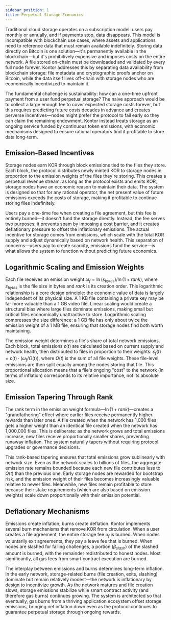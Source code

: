 ```yaml
---
sidebar_position: 1
title: Perpetual Storage Economics
---
```


Traditional cloud storage operates on a subscription model: users pay monthly or annually, and if payments stop, data disappears. This model is incompatible with blockchain use cases, where assets and applications need to reference data that must remain available indefinitely. Storing data directly on Bitcoin is one solution—it's permanently available in the blockchain—but it's prohibitively expensive and imposes costs on the entire network. A file stored on-chain must be downloaded and validated by every full node forever. Kontor addresses this by separating data availability from blockchain storage: file metadata and cryptographic proofs anchor on Bitcoin, while the data itself lives off-chain with storage nodes who are economically incentivized to maintain it.

The fundamental challenge is sustainability: how can a one-time upfront payment from a user fund perpetual storage? The naive approach would be to collect a large enough fee to cover expected storage costs forever, but this requires predicting future costs decades in advance and creates perverse incentives—nodes might prefer the protocol to fail early so they can claim the remaining endowment. Kontor instead treats storage as an ongoing service funded by continuous token emissions, with economic mechanisms designed to ensure rational operators find it profitable to store data long-term.

## Emission-Based Incentives

Storage nodes earn KOR through block emissions tied to the files they store. Each block, the protocol distributes newly minted KOR to storage nodes in proportion to the emission weights of the files they're storing. This creates a perpetual revenue stream: as long as the protocol exists and emits KOR, storage nodes have an economic reason to maintain their data. The system is designed so that for any rational operator, the net present value of future emissions exceeds the costs of storage, making it profitable to continue storing files indefinitely.

Users pay a one-time fee when creating a file agreement, but this fee is entirely burned—it doesn't fund the storage directly. Instead, the fee serves two purposes: it prevents spam by imposing a cost barrier, and it creates deflationary pressure to offset the inflationary emissions. The actual incentive for storage comes from emissions, which scale with the total KOR supply and adjust dynamically based on network health. This separation of concerns—users pay to create scarcity, emissions fund the service—is what allows the system to function without predicting future economics.

## Logarithmic Scaling and Emission Weights

Each file receives an emission weight $\omega_f = \ln(s_{bytes}) / \ln(1 + rank)$, where $s_{bytes}$ is the file size in bytes and $rank$ is its creation order. This logarithmic relationship is a core design principle: the economic value of data is largely independent of its physical size. A 1 KB file containing a private key may be far more valuable than a 1 GB video file. Linear scaling would create a structural bias where large files dominate emissions, making small but critical files economically unattractive to store. Logarithmic scaling compresses the size difference: a 1 GB file has only about twice the emission weight of a 1 MB file, ensuring that storage nodes find both worth maintaining.

The emission weight determines a file's share of total network emissions. Each block, total emissions $\varepsilon(t)$ are calculated based on current supply and network health, then distributed to files in proportion to their weights: $\varepsilon_f(t) = \varepsilon(t) \cdot (\omega_f / \Omega(t))$, where $\Omega(t)$ is the sum of all file weights. These file-level emissions are then split equally among the nodes storing that file. This proportional allocation means that a file's ongoing "cost" to the network (in terms of inflation) corresponds to its relative importance, not its absolute size.

## Emission Tapering Through Rank

The rank term in the emission weight formula—$\ln(1 + rank)$—creates a "grandfathering" effect where earlier files receive permanently higher rewards than later ones. A file created when the network has 1,000 files gets a higher weight than an identical file created when the network has 1,000,000 files. This is deliberate: as the network grows and total emissions increase, new files receive proportionally smaller shares, preventing runaway inflation. The system naturally tapers without requiring protocol upgrades or governance decisions.

This rank-based tapering ensures that total emissions grow sublinearly with network size. Even as the network scales to billions of files, the aggregate emission rate remains bounded because each new file contributes less to $\Omega(t)$ than the previous one. Early storage nodes are rewarded for bootstrap risk, and the emission weight of their files becomes increasingly valuable relative to newer files. Meanwhile, new files remain profitable to store because their stake requirements (which are also based on emission weights) scale down proportionally with their emission potential.

## Deflationary Mechanisms

Emissions create inflation; burns create deflation. Kontor implements several burn mechanisms that remove KOR from circulation. When a user creates a file agreement, the entire storage fee $\upsilon_f$ is burned. When nodes voluntarily exit agreements, they pay a leave fee that is burned. When nodes are slashed for failing challenges, a portion ($\beta_{slash}$) of the slashed amount is burned, with the remainder redistributed to honest nodes. Most significantly, all gas fees from smart contract execution are burned.

The interplay between emissions and burns determines long-term inflation. In the early network, storage-related burns (file creation, exits, slashing) dominate but remain relatively modest—the network is inflationary by design to incentivize growth. As the network matures and file creation slows, storage emissions stabilize while smart contract activity (and therefore gas burns) continues growing. The system is architected so that eventually, gas burns from a thriving application ecosystem offset storage emissions, bringing net inflation down even as the protocol continues to guarantee perpetual storage through ongoing rewards.
